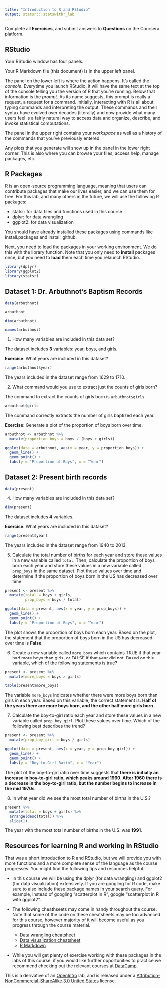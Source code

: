 ```yaml
---
title: "Introduction to R and RStudio"
output: statsr:::statswithr_lab
---
```


<div id="instructions">
Complete all **Exercises**, and submit answers to **Questions** on the Coursera 
platform.
</div>

## RStudio

Your RStudio window has four panels.

Your R Markdown file (this document) is in the upper left panel.

The panel on the lower left is where the action happens. It's called the *console*. 
Everytime you launch RStudio, it will have the same text at the top of the 
console telling you the version of R that you're running. Below that information
is the *prompt*. As its name suggests, this prompt is really a request, a 
request for a command. Initially, interacting with R is all about typing commands
and interpreting the output. These commands and their syntax have evolved over
decades (literally) and now provide what many users feel is a fairly natural way
to access data and organize, describe, and invoke statistical computations.

The panel in the upper right contains your *workspace* as well as a history of 
the commands that you've previously entered. 

Any plots that you generate will show up in the panel in the lower right corner. 
This is also where you can browse your files, access help, manage packages, etc.

## R Packages

R is an open-source programming language, meaning that users can contribute
packages that make our lives easier, and we can use them for free. For this lab,
and many others in the future, we will use the following R packages:

- statsr: for data files and functions used in this course
- dplyr: for data wrangling
- ggplot2: for data visualization

You should have already installed these packages using commands like 
install.packages and install_github.

Next, you need to load the packages in your working environment. We do this with
the library function. Note that you only need to **install** packages once, but
you need to **load** them each time you relaunch RStudio.

```r
library(dplyr)
library(ggplot2)
library(statsr)
```

## Dataset 1: Dr. Arbuthnot's Baptism Records

```r
data(arbuthnot)
```

```r
arbuthnot
```

```r
dim(arbuthnot)
```

```r
names(arbuthnot)
```

1. How many variables are included in this data set?

The dataset includes **3** variables: year, boys, and girls.

**Exercise**: What years are included in this dataset? 

```r
range(arbuthnot$year)
```

The years included in the dataset range from 1629 to 1710.

2. What command would you use to extract just the counts of girls born? 

The command to extract the counts of girls born is `arbuthnot$girls`.

```r
arbuthnot$girls
```

The command correctly extracts the number of girls baptized each year.

**Exercise**: Generate a plot of the proportion of boys born over time.

```r
arbuthnot <- arbuthnot %>%
  mutate(proportion_boys = boys / (boys + girls))

ggplot(data = arbuthnot, aes(x = year, y = proportion_boys)) +
  geom_line() +
  geom_point() +
  labs(y = "Proportion of Boys", x = "Year")
```

## Dataset 2: Present birth records

```r
data(present)
```

4. How many variables are included in this data set?

```r
dim(present)
```

The dataset includes **4** variables.


**Exercise**: What years are included in this dataset?

```r
range(present$year)
```

The years included in the dataset range from 1940 to 2013.

5. Calculate the total number of births for each year and store these values in a new variable called `total`. Then, calculate the proportion of boys born each year and store these values in a new variable called `prop_boys` in the same dataset. Plot these values over time and determine if the proportion of boys born in the US has decreased over time.

```r
present <- present %>%
  mutate(total = boys + girls,
         prop_boys = boys / total)

ggplot(data = present, aes(x = year, y = prop_boys)) +
  geom_line() +
  geom_point() +
  labs(y = "Proportion of Boys", x = "Year")
```

The plot shows the proportion of boys born each year. Based on the plot, the statement that the proportion of boys born in the US has decreased over time is **False**.


6. Create a new variable called `more_boys` which contains TRUE if that year had more boys than girls, or FALSE if that year did not. Based on this variable, which of the following statements is true?

```r
present <- present %>%
  mutate(more_boys = boys > girls)

table(present$more_boys)
```


The variable `more_boys` indicates whether there were more boys born than girls in each year. Based on this variable, the correct statement is: **Half of the years there are more boys born, and the other half more girls born**.


7. Calculate the boy-to-girl ratio each year and store these values in a new variable called `prop_boy_girl`. Plot these values over time. Which of the following best describes the trend?

```r
present <- present %>%
  mutate(prop_boy_girl = boys / girls)

ggplot(data = present, aes(x = year, y = prop_boy_girl)) +
  geom_line() +
  geom_point() +
  labs(y = "Boy-to-Girl Ratio", x = "Year")
```


The plot of the boy-to-girl ratio over time suggests that **there is initially an increase in boy-to-girl ratio, which peaks around 1960. After 1960 there is a decrease in the boy-to-girl ratio, but the number begins to increase in the mid 1970s**.


8. In what year did we see the most total number of births in the U.S.?

```r
present %>%
  mutate(total = boys + girls) %>%
  arrange(desc(total)) %>%
  slice(1)
```

The year with the most total number of births in the U.S. was **1991**.


## Resources for learning R and working in RStudio

That was a short introduction to R and RStudio, but we will provide you with more
functions and a more complete sense of the language as the course progresses. You 
might find the following tips and resources helpful.

- In this course we will be using the dplyr (for data wrangling) and ggplot2 (for 
data visualization) extensively. If you are googling for R code, make sure
to also include these package names in your search query. For example, instead
of googling "scatterplot in R", google "scatterplot in R with ggplot2".

- The following cheathseets may come in handy throughout the course. Note that some 
of the code on these cheatsheets may be too advanced for this course, however 
majority of it will become useful as you progress through the course material.
    - [Data wrangling cheatsheet](http://www.rstudio.com/wp-content/uploads/2015/02/data-wrangling-cheatsheet.pdf)
    - [Data visualization cheatsheet](http://www.rstudio.com/wp-content/uploads/2015/12/ggplot2-cheatsheet-2.0.pdf)
    - [R Markdown](http://www.rstudio.com/wp-content/uploads/2016/03/rmarkdown-cheatsheet-2.0.pdf)

- While you will get plenty of exercise working with these packages in the labs of 
this course, if you would like further opportunities to practice we recommend 
checking out the relevant courses at [DataCamp](https://www.datacamp.com/courses).

<div id="license">
This is a derivative of an [OpenIntro](https://www.openintro.org/stat/labs.php) lab, and is released under a [Attribution-NonCommercial-ShareAlike 3.0 United States](https://creativecommons.org/licenses/by-nc-sa/3.0/us/) license.
</div>
